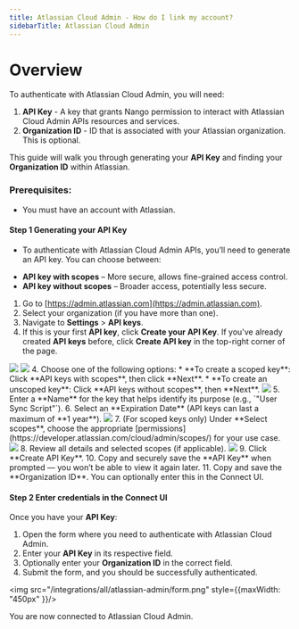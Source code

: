 ```yaml
---
title: Atlassian Cloud Admin - How do I link my account?
sidebarTitle: Atlassian Cloud Admin
---
```


# Overview

To authenticate with Atlassian Cloud Admin, you will need:
1. **API Key** - A key that grants Nango permission to interact with Atlassian Cloud Admin APIs resources and services.
2. **Organization ID** - ID that is associated with your Atlassian organization. This is optional.

This guide will walk you through generating your **API Key** and finding your **Organization ID** within Atlassian.

### Prerequisites:

- You must have an account with Atlassian.

#### Step 1 Generating your API Key
- To authenticate with Atlassian Cloud Admin APIs, you’ll need to generate an API key. You can choose between:
* **API key with scopes** – More secure, allows fine-grained access control.
* **API key without scopes** – Broader access, potentially less secure.

1. Go to [https://admin.atlassian.com](https://admin.atlassian.com).
2. Select your organization (if you have more than one).
3. Navigate to **Settings** > **API keys**.
4. If this is your first **API key**, click **Create your API Key**. If you've already created **API keys** before, click **Create API key** in the top-right corner of the page.
<img src="/integrations/all/atlassian-admin/create_api_key.png" />
<img src="/integrations/all/atlassian-admin/create_api_key2.png" />
4. Choose one of the following options:
   * **To create a scoped key**: Click **API keys with scopes**, then click **Next**.
   * **To create an unscoped key**: Click **API keys without scopes**, then **Next**.
<img src="/integrations/all/atlassian-admin/scope_api_key.png" />
5. Enter a **Name** for the key that helps identify its purpose (e.g., `"User Sync Script"`).
6. Select an **Expiration Date** (API keys can last a maximum of **1 year**).
<img src="/integrations/all/atlassian-admin/key_name.png" />
7. (For scoped keys only) Under **Select scopes**, choose the appropriate [permissions](https://developer.atlassian.com/cloud/admin/scopes/) for your use case.
<img src="/integrations/all/atlassian-admin/scopes.png" />
8. Review all details and selected scopes (if applicable).
<img src="/integrations/all/atlassian-admin/review_key_details.png" />
9. Click **Create API Key**.
10. Copy and securely save the **API Key** when prompted — you won’t be able to view it again later.
11. Copy and save the **Organization ID**. You can optionally enter this in the Connect UI.

#### Step 2 Enter credentials in the Connect UI

Once you have your **API Key**:
1. Open the form where you need to authenticate with Atlassian Cloud Admin.
2. Enter your **API Key** in its respective field.
3. Optionally enter your **Organization ID** in the correct field.
4. Submit the form, and you should be successfully authenticated.


<img src="/integrations/all/atlassian-admin/form.png" style={{maxWidth: "450px" }}/>

You are now connected to Atlassian Cloud Admin.
